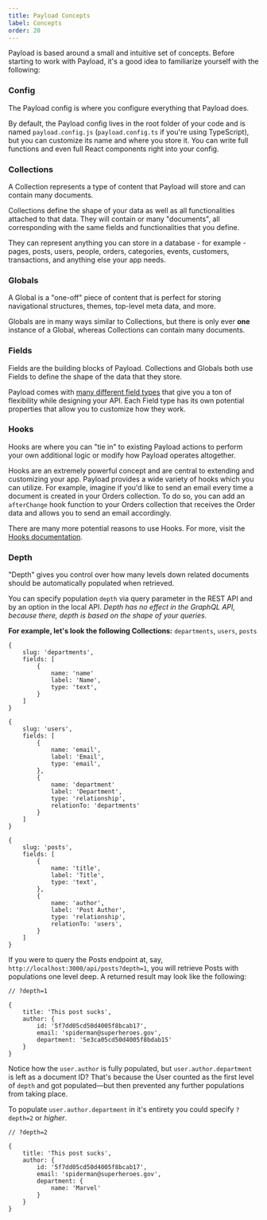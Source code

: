 ```yaml
---
title: Payload Concepts
label: Concepts
order: 20
---
```


Payload is based around a small and intuitive set of concepts. Before starting to work with Payload, it's a good idea to familiarize yourself with the following:

### Config

<Banner type="info">
	The Payload config is where you configure everything that Payload does.
</Banner>

By default, the Payload config lives in the root folder of your code and is named `payload.config.js` (`payload.config.ts` if you're using TypeScript), but you can customize its name and where you store it. You can write full functions and even full React components right into your config.

### Collections

<Banner type="info">
	A Collection represents a type of content that Payload will store and can contain many documents.
</Banner>

Collections define the shape of your data as well as all functionalities attached to that data. They will contain or many "documents", all corresponding with the same fields and functionalities that you define.

They can represent anything you can store in a database - for example - pages, posts, users, people, orders, categories, events, customers, transactions, and anything else your app needs.

### Globals

<Banner type="info">
	A Global is a "one-off" piece of content that is perfect for storing navigational structures, themes, top-level meta data, and more.
</Banner>

Globals are in many ways similar to Collections, but there is only ever **one** instance of a Global, whereas Collections can contain many documents.

### Fields

<Banner type="info">
	Fields are the building blocks of Payload. Collections and Globals both use Fields to define the shape of the data that they store.
</Banner>

Payload comes with [many different field types](../fields/overview) that give you a ton of flexibility while designing your API. Each Field type has its own potential properties that allow you to customize how they work.

### Hooks

<Banner type="info">
	Hooks are where you can "tie in" to existing Payload actions to perform your own additional logic or modify how Payload operates altogether.
</Banner>

Hooks are an extremely powerful concept and are central to extending and customizing your app. Payload provides a wide variety of hooks which you can utilize. For example, imagine if you'd like to send an email every time a document is created in your Orders collection. To do so, you can add an `afterChange` hook function to your Orders collection that receives the Order data and allows you to send an email accordingly.

There are many more potential reasons to use Hooks. For more, visit the [Hooks documentation](/docs/hooks/config).

### Depth

<Banner type="info">
	"Depth" gives you control over how many levels down related documents should be automatically populated when retrieved.
</Banner>

You can specify population `depth` via query parameter in the REST API and by an option in the local API. *Depth has no effect in the GraphQL API, because there, depth is based on the shape of your queries.*

**For example, let's look the following Collections:** `departments`, `users`, `posts`

```
{
	slug: 'departments',
	fields: [
		{
			name: 'name'
			label: 'Name',
			type: 'text',
		}
	]
}

{
	slug: 'users',
	fields: [
		{
			name: 'email',
			label: 'Email',
			type: 'email',
		},
		{
			name: 'department'
			label: 'Department',
			type: 'relationship',
			relationTo: 'departments'
		}
	]
}

{
	slug: 'posts',
	fields: [
		{
			name: 'title',
			label: 'Title',
			type: 'text',
		},
		{
			name: 'author',
			label: 'Post Author',
			type: 'relationship',
			relationTo: 'users',
		}
	]
}
```

If you were to query the Posts endpoint at, say, `http://localhost:3000/api/posts?depth=1`, you will retrieve Posts with populations one level deep. A returned result may look like the following:

```
// ?depth=1

{
	title: 'This post sucks',
	author: {
		id: '5f7dd05cd50d4005f8bcab17',
		email: 'spiderman@superheroes.gov',
		department: '5e3ca05cd50d4005f8bdab15'
	}
}
```

Notice how the `user.author` is fully populated, but `user.author.department` is left as a document ID? That's because the User counted as the first level of `depth` and got populated—but then prevented any further populations from taking place.

To populate `user.author.department` in it's entirety you could specify `?depth=2` or _higher_.

```
// ?depth=2

{
	title: 'This post sucks',
	author: {
		id: '5f7dd05cd50d4005f8bcab17',
		email: 'spiderman@superheroes.gov',
		department: {
			name: 'Marvel'
		}
	}
}
```
